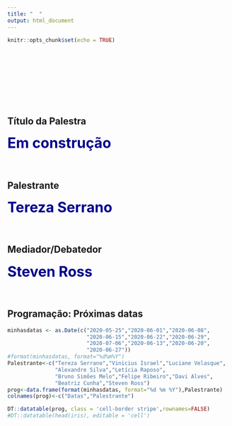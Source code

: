 ```yaml
---
title: "  "
output: html_document
---
```


```r
knitr::opts_chunk$set(echo = TRUE)
```
<br>
<br>
<br>
<br>
<br>
<br>
<br>

## Título da Palestra

<span style=" font-size: 32px; font-weight:bold; color:darkblue;">Em construção</span>
<br>
<br>
<br>


## Palestrante

<span style=" font-size: 32px; font-weight:bold; color:darkblue;">Tereza Serrano</span>
<br>
<br>
<br>


## Mediador/Debatedor

<span style=" font-size: 32px; font-weight:bold; color:darkblue;">Steven Ross</span>
<br>
<br>
<br>


## Programação: Próximas datas

```r
minhasdatas <- as.Date(c("2020-05-25","2020-06-01","2020-06-08",
                         "2020-06-15","2020-06-22","2020-06-29",
                         "2020-07-06","2020-06-13","2020-06-20",
                         "2020-06-27"))
#format(minhasdatas, format="%d%m%Y")
Palestrante<-c("Tereza Serrano","Vinicius Israel","Luciane Velasque",
               "Alexandre Silva","Letícia Raposo",
               "Bruno Simões Melo","Felipe Ribeiro","Davi Alves",
               "Beatriz Cunha","Steven Ross")
prog<-data.frame(format(minhasdatas, format="%d %m %Y"),Palestrante)
colnames(prog)<-c("Datas","Palestrante")

DT::datatable(prog, class = 'cell-border stripe',rownames=FALSE)
#DT::datatable(head(iris), editable = 'cell')
```

